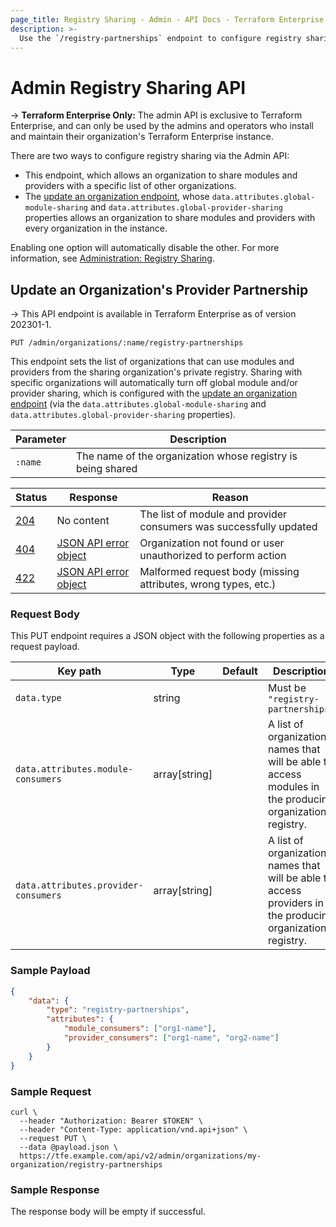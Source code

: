 ```yaml
---
page_title: Registry Sharing - Admin - API Docs - Terraform Enterprise
description: >-
  Use the `/registry-partnerships` endpoint to configure registry sharing. Learn how to update which organizations can use modules and providers from your private registry using the HTTP API.
---
```


[200]: https://developer.mozilla.org/en-US/docs/Web/HTTP/Status/200

[201]: https://developer.mozilla.org/en-US/docs/Web/HTTP/Status/201

[202]: https://developer.mozilla.org/en-US/docs/Web/HTTP/Status/202

[204]: https://developer.mozilla.org/en-US/docs/Web/HTTP/Status/204

[400]: https://developer.mozilla.org/en-US/docs/Web/HTTP/Status/400

[401]: https://developer.mozilla.org/en-US/docs/Web/HTTP/Status/401

[403]: https://developer.mozilla.org/en-US/docs/Web/HTTP/Status/403

[404]: https://developer.mozilla.org/en-US/docs/Web/HTTP/Status/404

[409]: https://developer.mozilla.org/en-US/docs/Web/HTTP/Status/409

[412]: https://developer.mozilla.org/en-US/docs/Web/HTTP/Status/412

[422]: https://developer.mozilla.org/en-US/docs/Web/HTTP/Status/422

[429]: https://developer.mozilla.org/en-US/docs/Web/HTTP/Status/429

[500]: https://developer.mozilla.org/en-US/docs/Web/HTTP/Status/500

[504]: https://developer.mozilla.org/en-US/docs/Web/HTTP/Status/504

[JSON API document]: /terraform/enterprise/api-docs#json-api-documents

[JSON API error object]: https://jsonapi.org/format/#error-objects

# Admin Registry Sharing API

-> **Terraform Enterprise Only:** The admin API is exclusive to Terraform Enterprise, and can only be used by the admins and operators who install and maintain their organization's Terraform Enterprise instance.

There are two ways to configure registry sharing via the Admin API:

-   This endpoint, which allows an organization to share modules and providers with a specific list of other organizations.
-   The [update an organization endpoint](/terraform/enterprise/api-docs/admin/organizations#update-an-organization), whose `data.attributes.global-module-sharing` and `data.attributes.global-provider-sharing` properties allows an organization to share modules and providers with every organization in the instance.

Enabling one option will automatically disable the other. For more information, see [Administration: Registry Sharing](/terraform/enterprise/admin/application/registry-sharing).

## Update an Organization's Provider Partnership

-> This API endpoint is available in Terraform Enterprise as of version 202301-1.

`PUT /admin/organizations/:name/registry-partnerships`

This endpoint sets the list of organizations that can use modules and providers from the sharing organization's private registry. Sharing with specific organizations will automatically turn off global module and/or provider sharing, which is configured with the [update an organization endpoint](/terraform/enterprise/api-docs/admin/organizations#update-an-organization) (via the `data.attributes.global-module-sharing` and `data.attributes.global-provider-sharing` properties).

| Parameter | Description                                                 |
| --------- | ----------------------------------------------------------- |
| `:name`   | The name of the organization whose registry is being shared |

| Status  | Response                                              | Reason                                                             |
| ------- | ----------------------------------------------------- | ------------------------------------------------------------------ |
| [204][] | No content                                            | The list of module and provider consumers was successfully updated |
| [404][] | [JSON API error object][]                             | Organization not found or user unauthorized to perform action      |
| [422][] | [JSON API error object][]                             | Malformed request body (missing attributes, wrong types, etc.)     |

### Request Body

This PUT endpoint requires a JSON object with the following properties as a request payload.

| Key path                                            | Type           | Default | Description                                                                                                                                                |
| --------------------------------------------------- | -------------- | ------- | ---------------------------------------------------------------------------------------------------------------------------------------------------------- |
| `data.type`                                         | string         |         | Must be `"registry-partnerships"`                                       |
| `data.attributes.module-consumers`                  | array\[string] |         | A list of organization names that will be able to access modules in the producing organization's registry.   |
| `data.attributes.provider-consumers`                | array\[string] |         | A list of organization names that will be able to access providers in the producing organization's registry. |

### Sample Payload

```json
{
	"data": {
		"type": "registry-partnerships",
		"attributes": {
			"module_consumers": ["org1-name"],
			"provider_consumers": ["org1-name", "org2-name"]
		}
	}
}
```

### Sample Request

```shell
curl \
  --header "Authorization: Bearer $TOKEN" \
  --header "Content-Type: application/vnd.api+json" \
  --request PUT \
  --data @payload.json \
  https://tfe.example.com/api/v2/admin/organizations/my-organization/registry-partnerships
```

### Sample Response

The response body will be empty if successful.
